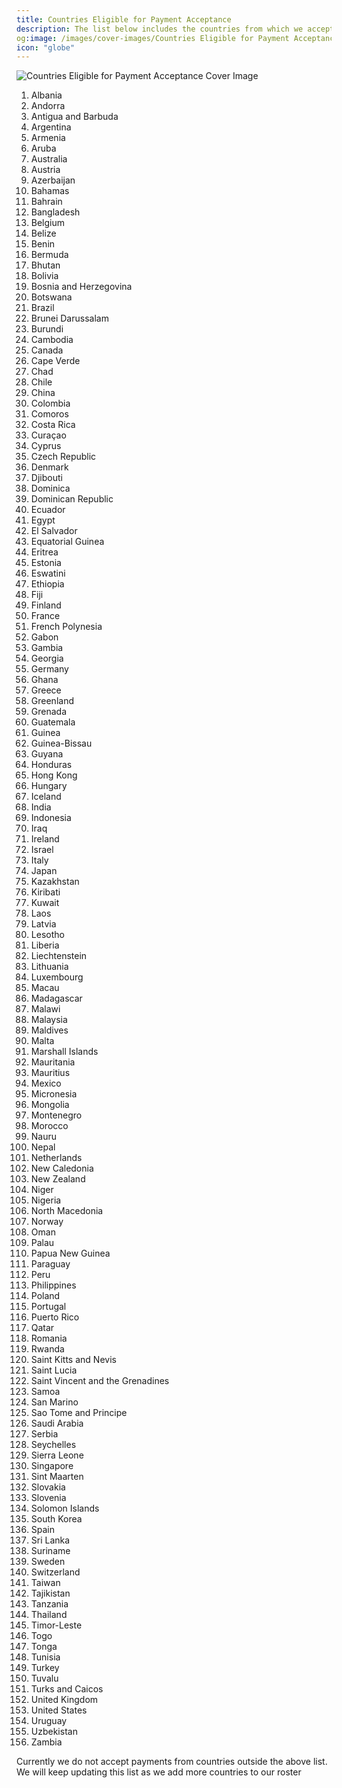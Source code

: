 ```yaml
---
title: Countries Eligible for Payment Acceptance
description: The list below includes the countries from which we accept payments for our SaaS and digital products.
og:image: /images/cover-images/Countries Eligible for Payment Acceptance.webp
icon: "globe"
---
```

<Frame>
    <img src="/images/cover-images/Countries Eligible.webp" alt="Countries Eligible for Payment Acceptance Cover Image"/>
</Frame>

1. Albania
2. Andorra
3. Antigua and Barbuda
4. Argentina
5. Armenia
6. Aruba
7. Australia
8. Austria
9. Azerbaijan
10. Bahamas
11. Bahrain
12. Bangladesh
13. Belgium
14. Belize
15. Benin
16. Bermuda
17. Bhutan
18. Bolivia
19. Bosnia and Herzegovina
20. Botswana
21. Brazil
22. Brunei Darussalam
23. Burundi
24. Cambodia
25. Canada
26. Cape Verde
27. Chad
28. Chile
29. China
30. Colombia
31. Comoros
32. Costa Rica
33. Curaçao
34. Cyprus
35. Czech Republic
36. Denmark
37. Djibouti
38. Dominica
39. Dominican Republic
40. Ecuador
41. Egypt
42. El Salvador
43. Equatorial Guinea
44. Eritrea
45. Estonia
46. Eswatini
47. Ethiopia
48. Fiji
49. Finland
50. France
51. French Polynesia
52. Gabon
53. Gambia
54. Georgia
55. Germany
56. Ghana
57. Greece
58. Greenland
59. Grenada
60. Guatemala
61. Guinea
62. Guinea-Bissau
63. Guyana
64. Honduras
65. Hong Kong
66. Hungary
67. Iceland
68. India
69. Indonesia
70. Iraq
71. Ireland
72. Israel
73. Italy
74. Japan
75. Kazakhstan
76. Kiribati
77. Kuwait
78. Laos
79. Latvia
80. Lesotho
81. Liberia
82. Liechtenstein
83. Lithuania
84. Luxembourg
85. Macau
86. Madagascar
87. Malawi
88. Malaysia
89. Maldives
90. Malta
91. Marshall Islands
92. Mauritania
93. Mauritius
94. Mexico
95. Micronesia
96. Mongolia
97. Montenegro
98. Morocco
99. Nauru
100. Nepal
101. Netherlands
102. New Caledonia
103. New Zealand
104. Niger
105. Nigeria
106. North Macedonia
107. Norway
108. Oman
109. Palau
110. Papua New Guinea
111. Paraguay
112. Peru
113. Philippines
114. Poland
115. Portugal
116. Puerto Rico
117. Qatar
118. Romania
119. Rwanda
120. Saint Kitts and Nevis
121. Saint Lucia
122. Saint Vincent and the Grenadines
123. Samoa
124. San Marino
125. Sao Tome and Principe
126. Saudi Arabia
127. Serbia
128. Seychelles
129. Sierra Leone
130. Singapore
131. Sint Maarten
132. Slovakia
133. Slovenia
134. Solomon Islands
135. South Korea
136. Spain
137. Sri Lanka
138. Suriname
139. Sweden
140. Switzerland
141. Taiwan
142. Tajikistan
143. Tanzania
144. Thailand
145. Timor-Leste
146. Togo
147. Tonga
148. Tunisia
149. Turkey
150. Tuvalu
151. Turks and Caicos
152. United Kingdom
153. United States
154. Uruguay
155. Uzbekistan
156. Zambia

Currently we do not accept payments from countries outside the above list. We will keep updating this list as we add more countries to our roster